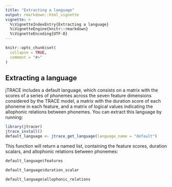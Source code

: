 ---
title: "Extracting a language"
output: rmarkdown::html_vignette
vignette: >
  %\VignetteIndexEntry{Extracting a language}
  %\VignetteEngine{knitr::rmarkdown}
  %\VignetteEncoding{UTF-8}
---

```{r, include = FALSE}
knitr::opts_chunk$set(
  collapse = TRUE,
  comment = "#>"
)
```

## Extracting a language

jTRACE includes a default language, which consists on a matrix with the scores of a series of phonemes across the seven feature dimensions considered by the TRACE model, a matrix with the duration score of each phoneme in each feature, and a matrix of logical values indicating the allophonic relations between phonemes. You can extract this language by running:

```{r language_get}
library(jtracer)
jtrace_install()
default_language <- jtrace_get_language(language_name = "default")
```

This function will return a named list, containing the feature scores, duration scalars, and allophonic relations between phonemes:

```{r language_features}
default_language$features
```

```{r language_duration}
default_language$duration_scalar
```


```{r language_allophones}
default_language$allophonic_relations
```